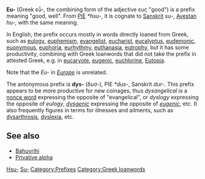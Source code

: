 {{Copy to Wiktionary}}


'''Eu-''' (Greek εὖ-, the combining form of the adjective ευς "good") is a prefix meaning "good, well". From [[PIE]] ''*hsu-'', it is cognate to [[Sanskrit]] ''su-'', [[Avestan]] ''hu-'', with the same meaning. 

In English, the prefix occurs mostly in words directly loaned from Greek, such as [[eulogy]], [[euphemism]], [[evangelist]], [[eucharist]], [[eucalyptus]], [[eudemonic]], [[euonymous]], [[euphoria]], [[eurhythmy]], [[euthanasia]], [[eutrophy]], but it has some productivity, combining with Greek loanwords that did not take the prefix in attested Greek, e.g. in [[eucaryote]], [[eugenic]], [[euchlorine]], [[Eutopia]].

Note that the ''Eu-'' in ''[[Europe]]'' is unrelated.

The antonymous prefix is '''dys-''' (δυσ-),  PIE ''*dus-'', Sanskrit ''dur-''. This prefix appears to be more productive for new coinages, thus ''dysangelical'' is a [[nonce word]] expressing the opposite of "evangelical", or ''dyslogy'' expressing the opposite of ''eulogy'', ''[[dysgenic]]'' expressing the opposite of ''[[eugenic]]'', etc. It also frequently figures in  terms for illnesses and ailments, such as [[dysarthrosis]], [[dyslexia]],  etc.

==See also==
*[[Bahuvrihi]]
*[[Privative alpha]]

{{wiktionary|eu-}}
{{wiktionary|εὖ}}

[[Category:Proto-Indo-European language|Hsu-]]
[[Category:Sanskrit|Su-]]
[[Category:Prefixes]]
[[Category:Greek loanwords]]